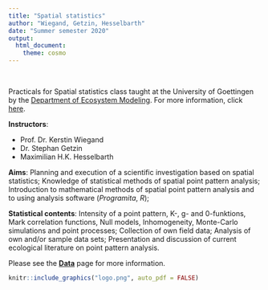 ```yaml
---
title: "Spatial statistics"
author: "Wiegand, Getzin, Hesselbarth"
date: "Summer semester 2020"
output: 
  html_document:
    theme: cosmo
---
```


<br>

Practicals for Spatial statistics class taught at the University of Goettingen by the [Department of Ecosystem Modeling](https://www.uni-goettingen.de/en/102170.html). For more information, click [here](https://ecampus.uni-goettingen.de/sb/rds?state=verpublish&status=init&vmfile=no&moduleCall=webInfo&publishConfFile=webInfo&publishSubDir=veranstaltung&veranstaltung.veranstid=252259).

**Instructors**: 

* Prof. Dr. Kerstin Wiegand
* Dr. Stephan Getzin
* Maximilian H.K. Hesselbarth

**Aims**:
Planning and execution of a scientific investigation based on spatial statistics; Knowledge of statistical methods of spatial point pattern analysis; Introduction to mathematical methods of spatial point pattern analysis and to using analysis software (*Programita*, *R*);

**Statistical contents**:
Intensity of a point pattern, K-, g- and 0-funktions, Mark correlation functions, Null models, Inhomogeneity, Monte-Carlo simulations and point processes; Collection of own field data; Analysis of own and/or sample data sets; Presentation and discussion of current ecological literature on point pattern analysis.

Please see the [**Data**](https://mhesselbarth.github.io/spatial_statistics_practicals/data.html) page for more information.

```r
knitr::include_graphics("logo.png", auto_pdf = FALSE)
```
